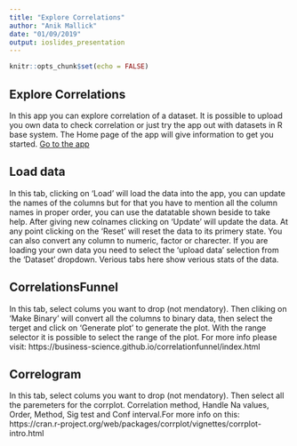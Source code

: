 ```yaml
---
title: "Explore Correlations"
author: "Anik Mallick"
date: "01/09/2019"
output: ioslides_presentation
---
```


```r
knitr::opts_chunk$set(echo = FALSE)
```

## Explore Correlations

In this app you can explore correlation of a dataset. It is possible to upload you own data to check correlation or just try the app out with datasets in R base system. The Home page of the app will give information to get you started. [Go to the app](https://anik-mallick.shinyapps.io/ExploreCorrelations/)

## Load data

In this tab, clicking on 'Load' will load the data into the app, you can update the names of the columns but for that you have to mention all the column names in proper order, you can use the datatable shown beside to take help. After giving new colnames clicking on 'Update' will update the data. At any point clicking on the 'Reset' will reset the data to its primery state. You can also convert any column to numeric, factor or charecter. If you are loading your own data you need to select the 'upload data' selection from the 'Dataset' dropdown. Verious tabs here show verious stats of the data.
             
## CorrelationsFunnel

In this tab, select colums you want to drop (not mendatory). Then cliking on 'Make Binary' will convert all the columns to binary data, then select the terget and click on 'Generate plot' to generate the plot. With the range selector it is possible to select the range of the plot. For more info please visit: https://business-science.github.io/correlationfunnel/index.html

## Correlogram

In this tab, select colums you want to drop (not mendatory). Then select all the paremeters for the corrplot. Correlation method, Handle Na values, Order, Method, Sig test and Conf interval.For more info on this: https://cran.r-project.org/web/packages/corrplot/vignettes/corrplot-intro.html
